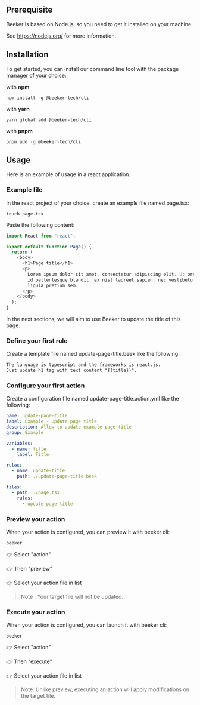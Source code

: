 ## Prerequisite

Beeker is based on Node.js, so you need to get it installed on your machine.

See https://nodejs.org/ for more information.

## Installation

To get started, you can install our command line tool with the package manager of your choice:

with **npm**

```console copy
npm install -g @beeker-tech/cli
```

with **yarn**

```console copy
yarn global add @beeker-tech/cli
```

with **pnpm**

```console copy
pnpm add -g @beeker-tech/cli
```

## Usage

Here is an example of usage in a react application.

### Example file

In the react project of your choice, create an example file named page.tsx:

```console copy
touch page.tsx
```

Paste the following content:

```js filename="page.tsx" copy
import React from "react";

export default function Page() {
  return (
    <body>
      <h1>Page title</h1>
      <p>
        Lorem ipsum dolor sit amet, consectetur adipiscing elit. Ut ornare, sem
        id pellentesque blandit, ex nisl laoreet sapien, nec vestibulum urna
        ligula pretium sem.
      </p>
    </body>
  );
}
```

In the next sections, we will aim to use Beeker to update the title of this page.

### Define your first rule

Create a template file named update-page-title.beek like the following:

```txt filename="update-page-title.beek" copy
The language is typescript and the frameworks is react.js.
Just update h1 tag with text content "{{title}}".
```

### Configure your first action

Create a configuration file named update-page-title.action.yml like the following:

```yml filename="update-page-title.action.yml" copy
name: update-page-title
label: Example - Update page title
description: Allow to update example page title
group: Example

variables:
  - name: title
    label: Title

rules:
  - name: update-title
    path: ./update-page-title.beek

files:
  - path: ./page.tsx
    rules:
      - update-page-title
```

### Preview your action

When your action is configured, you can preview it with beeker cli:

```console copy
beeker
```

👉 Select "action"

👉 Then "preview"

👉 Select your action file in list

> Note : Your target file will not be updated.

### Execute your action

When your action is configured, you can launch it with beeker cli:

```console copy
beeker
```

👉 Select "action"

👉 Then "execute"

👉 Select your action file in list

> Note: Unlike preview, executing an action will apply modifications on the target file.
